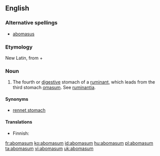==English==

===Alternative spellings===
* [[abomasus]]

===Etymology===
New Latin, from {{etyl|la}} {{term|ab|lang=la}} + {{term|omasum|omāsum|lang=la}}

===Noun===
{{en-noun|pl=abomasa|pl2=abomasums}}

# {{anatomy}} The fourth or [[digestive]] stomach of a [[ruminant]], which leads from the third stomach [[omasum]].  See [[ruminantia]].

====Synonyms====
* [[rennet stomach]]

====Translations====
{{top}}
* Finnish: {{t|fi|juoksutusmaha}}
{{mid}}
{{bottom}}

[[fr:abomasum]]
[[ko:abomasum]]
[[id:abomasum]]
[[hu:abomasum]]
[[pl:abomasum]]
[[ta:abomasum]]
[[vi:abomasum]]
[[uk:abomasum]]